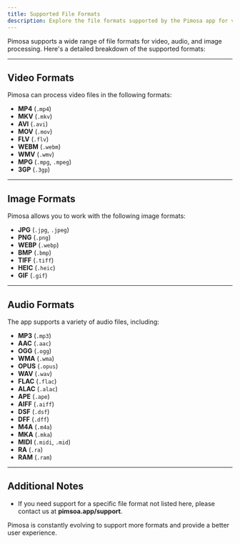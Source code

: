 ```yaml
---
title: Supported File Formats
description: Explore the file formats supported by the Pimosa app for videos, audio, images, and more.
---
```



Pimosa supports a wide range of file formats for video, audio, and image processing. Here's a detailed breakdown of the supported formats:

---

## Video Formats

Pimosa can process video files in the following formats:

- **MP4** (`.mp4`)
- **MKV** (`.mkv`)
- **AVI** (`.avi`)
- **MOV** (`.mov`)
- **FLV** (`.flv`)
- **WEBM** (`.webm`)
- **WMV** (`.wmv`)
- **MPG** (`.mpg`, `.mpeg`)
- **3GP** (`.3gp`)
---

## Image Formats

Pimosa allows you to work with the following image formats:

- **JPG** (`.jpg`, `.jpeg`)
- **PNG** (`.png`)
- **WEBP** (`.webp`)
- **BMP** (`.bmp`)
- **TIFF** (`.tiff`)
- **HEIC** (`.heic`)
- **GIF** (`.gif`)




---

## Audio Formats

The app supports a variety of audio files, including:

- **MP3** (`.mp3`)
- **AAC** (`.aac`)
- **OGG** (`.ogg`)
- **WMA** (`.wma`)
- **OPUS** (`.opus`)
- **WAV** (`.wav`)
- **FLAC** (`.flac`)
- **ALAC** (`.alac`)
- **APE** (`.ape`)
- **AIFF** (`.aiff`)
- **DSF** (`.dsf`)
- **DFF** (`.dff`)
- **M4A** (`.m4a`)
- **MKA** (`.mka`)
- **MIDI** (`.midi`, `.mid`)
- **RA** (`.ra`)
- **RAM** (`.ram`)



---

## Additional Notes

- If you need support for a specific file format not listed here, please contact us at **pimsoa.app/support**.

Pimosa is constantly evolving to support more formats and provide a better user experience.